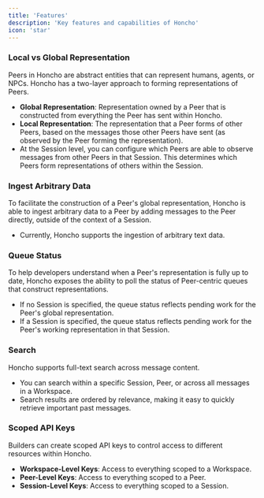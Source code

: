 ```yaml
---
title: 'Features'
description: 'Key features and capabilities of Honcho'
icon: 'star'
---
```


### Local vs Global Representation
Peers in Honcho are abstract entities that can represent humans, agents, or NPCs. Honcho has a two-layer approach to forming representations of Peers.
- **Global Representation**: Representation owned by a Peer that is constructed from everything the Peer has sent within Honcho.
- **Local Representation**: The representation that a Peer forms of other Peers, based on the messages those other Peers have sent (as observed by the Peer forming the representation).
- At the Session level, you can configure which Peers are able to observe messages from other Peers in that Session. This determines which Peers form representations of others within the Session.

### Ingest Arbitrary Data
To facilitate the construction of a Peer's global representation, Honcho is able to ingest arbitrary data to a Peer by adding messages to the Peer directly, outside of the context of a Session. 
- Currently, Honcho supports the ingestion of arbitrary text data.

### Queue Status
To help developers understand when a Peer's representation is fully up to date, Honcho exposes the ability to poll the status of Peer-centric queues that construct representations. 
- If no Session is specified, the queue status reflects pending work for the Peer's global representation.
- If a Session is specified, the queue status reflects pending work for the Peer's working representation in that Session.

### Search
Honcho supports full-text search across message content. 
- You can search within a specific Session, Peer, or across all messages in a Workspace. 
- Search results are ordered by relevance, making it easy to quickly retrieve important past messages.

### Scoped API Keys
Builders can create scoped API keys to control access to different resources within Honcho.
- **Workspace-Level Keys**: Access to everything scoped to a Workspace.
- **Peer-Level Keys**: Access to everything scoped to a Peer.
- **Session-Level Keys**: Access to everything scoped to a Session.
